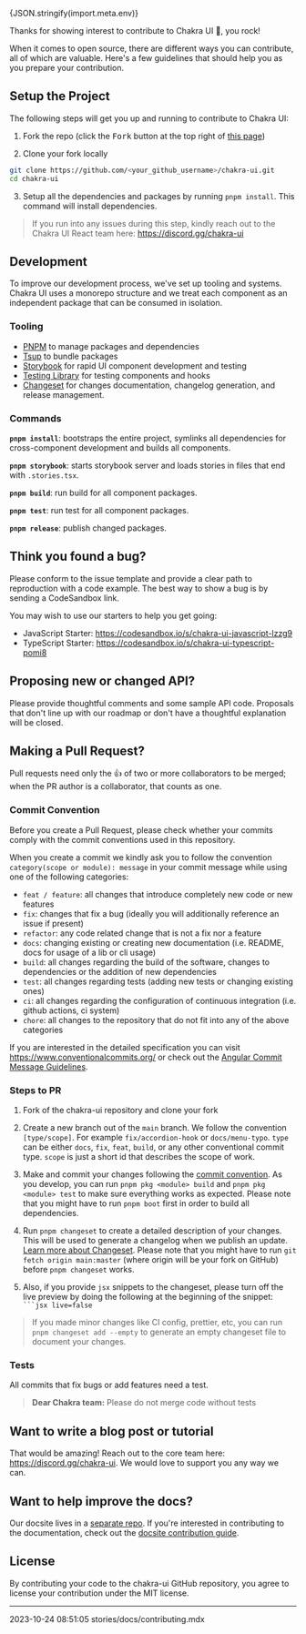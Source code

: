 
{JSON.stringify(import.meta.env)}

Thanks for showing interest to contribute to Chakra UI 💖, you rock!

When it comes to open source, there are different ways you can contribute, all
of which are valuable. Here's a few guidelines that should help you as you
prepare your contribution.

## Setup the Project

The following steps will get you up and running to contribute to Chakra UI:

1. Fork the repo (click the <kbd>Fork</kbd> button at the top right of
   [this page](https://github.com/chakra-ui/chakra-ui))

2. Clone your fork locally

```sh
git clone https://github.com/<your_github_username>/chakra-ui.git
cd chakra-ui
```

3. Setup all the dependencies and packages by running `pnpm install`. This
   command will install dependencies.

> If you run into any issues during this step, kindly reach out to the Chakra UI
> React team here: https://discord.gg/chakra-ui

## Development

To improve our development process, we've set up tooling and systems. Chakra UI
uses a monorepo structure and we treat each component as an independent package
that can be consumed in isolation.

### Tooling

- [PNPM](https://pnpm.io/) to manage packages and dependencies
- [Tsup](https://tsup.egoist.dev/) to bundle packages
- [Storybook](https://storybook.js.org/) for rapid UI component development and
  testing
- [Testing Library](https://testing-library.com/) for testing components and
  hooks
- [Changeset](https://github.com/atlassian/changesets) for changes
  documentation, changelog generation, and release management.

### Commands

**`pnpm install`**: bootstraps the entire project, symlinks all dependencies for
cross-component development and builds all components.

**`pnpm storybook`**: starts storybook server and loads stories in files that
end with `.stories.tsx`.

**`pnpm build`**: run build for all component packages.

**`pnpm test`**: run test for all component packages.

**`pnpm release`**: publish changed packages.

## Think you found a bug?

Please conform to the issue template and provide a clear path to reproduction
with a code example. The best way to show a bug is by sending a CodeSandbox
link.

You may wish to use our starters to help you get going:

- JavaScript Starter: https://codesandbox.io/s/chakra-ui-javascript-lzzg9
- TypeScript Starter: https://codesandbox.io/s/chakra-ui-typescript-pomi8

## Proposing new or changed API?

Please provide thoughtful comments and some sample API code. Proposals that
don't line up with our roadmap or don't have a thoughtful explanation will be
closed.

## Making a Pull Request?

Pull requests need only the :+1: of two or more collaborators to be merged; when
the PR author is a collaborator, that counts as one.

### Commit Convention

Before you create a Pull Request, please check whether your commits comply with
the commit conventions used in this repository.

When you create a commit we kindly ask you to follow the convention
`category(scope or module): message` in your commit message while using one of
the following categories:

- `feat / feature`: all changes that introduce completely new code or new
  features
- `fix`: changes that fix a bug (ideally you will additionally reference an
  issue if present)
- `refactor`: any code related change that is not a fix nor a feature
- `docs`: changing existing or creating new documentation (i.e. README, docs for
  usage of a lib or cli usage)
- `build`: all changes regarding the build of the software, changes to
  dependencies or the addition of new dependencies
- `test`: all changes regarding tests (adding new tests or changing existing
  ones)
- `ci`: all changes regarding the configuration of continuous integration (i.e.
  github actions, ci system)
- `chore`: all changes to the repository that do not fit into any of the above
  categories

If you are interested in the detailed specification you can visit
https://www.conventionalcommits.org/ or check out the
[Angular Commit Message Guidelines](https://github.com/angular/angular/blob/22b96b9/CONTRIBUTING.md#-commit-message-guidelines).

### Steps to PR

1. Fork of the chakra-ui repository and clone your fork

2. Create a new branch out of the `main` branch. We follow the convention
   `[type/scope]`. For example `fix/accordion-hook` or `docs/menu-typo`. `type`
   can be either `docs`, `fix`, `feat`, `build`, or any other conventional
   commit type. `scope` is just a short id that describes the scope of work.

3. Make and commit your changes following the
   [commit convention](https://github.com/chakra-ui/chakra-ui/blob/main/CONTRIBUTING.md#commit-convention).
   As you develop, you can run `pnpm pkg <module> build` and
   `pnpm pkg <module> test` to make sure everything works as expected. Please
   note that you might have to run `pnpm boot` first in order to build all
   dependencies.

4. Run `pnpm changeset` to create a detailed description of your changes. This
   will be used to generate a changelog when we publish an update.
   [Learn more about Changeset](https://github.com/atlassian/changesets/tree/master/packages/cli).
   Please note that you might have to run `git fetch origin main:master` (where
   origin will be your fork on GitHub) before `pnpm changeset` works.
5. Also, if you provide `jsx` snippets to the changeset, please turn off the
   live preview by doing the following at the beginning of the snippet:
   ` ```jsx live=false`

> If you made minor changes like CI config, prettier, etc, you can run
> `pnpm changeset add --empty` to generate an empty changeset file to document
> your changes.

### Tests

All commits that fix bugs or add features need a test.

> **Dear Chakra team:** Please do not merge code without tests

## Want to write a blog post or tutorial

That would be amazing! Reach out to the core team here:
https://discord.gg/chakra-ui. We would love to support you any way we can.

## Want to help improve the docs?

Our docsite lives in a
[separate repo](https://github.com/chakra-ui/chakra-ui-docs). If you're
interested in contributing to the documentation, check out the
[docsite contribution guide](https://github.com/chakra-ui/chakra-ui-docs/blob/main/CONTRIBUTING.md).

## License

By contributing your code to the chakra-ui GitHub repository, you agree to
license your contribution under the MIT license.

---

<LastModified>2023-10-24 08:51:05</LastModified>
<EditThisPage>stories/docs/contributing.mdx</EditThisPage>
